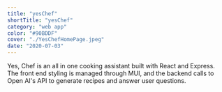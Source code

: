 ```yaml
---
title: "yesChef"
shortTitle: "yesChef"
category: "web app"
color: "#90BDDF"
cover: "./YesChefHomePage.jpeg"
date: "2020-07-03"
---
```


Yes, Chef is an all in one cooking assistant built with React and Express. The front end styling is managed through MUI, and the backend calls to Open AI's API to generate recipes and answer user questions.